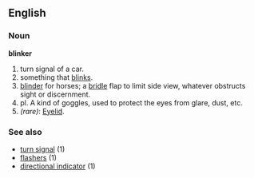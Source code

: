 ==English==

===Noun===
'''blinker'''
# turn signal of a car.
# something that [[blink]]s.
# [[blinder]] for horses; a [[bridle]] flap to limit side view, whatever obstructs sight or discernment.
# pl. A kind of goggles, used to protect the eyes from glare, dust, etc.
#''(rare)'': [[Eyelid]].

===See also===
*[[turn signal]] (1)
*[[flashers]] (1)
*[[directional indicator]] (1)